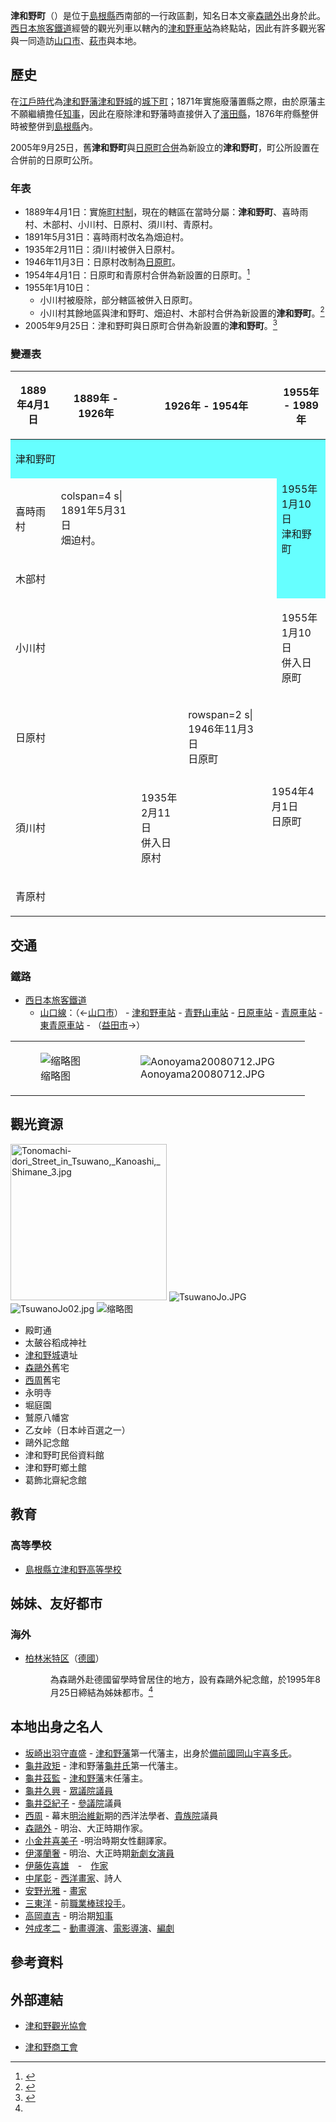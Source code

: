 {{日本町村
| 自治體名=津和野
| 町村=町
| 圖像 = [[File:Hommachi-dori_Street_in_Tsuwano,_Kanoashi,_Shimane_1.jpg|240px]]
| 圖像說明=[[津和野|津和野]][[重要傳統的建造物群保存地區|傳統建築群]]
| 町村章=[[File:Flag_of_Tsuwano,_Shimane.svg|100px]]津和野町旗[[File:Emblem_of_Tsuwano,_Shimane.svg|75px]]津和野町章
| 日文原名=津和野町
| 平假名=つわのちょう
| 羅馬字拼音=Tsuwano-chō
| 都道府縣=島根縣
| 支廳=
| 郡=鹿足郡
| 編號=32501-5
| 面積=307.09
| 邊界未定=
| 人口=8,698
| 統計時間=2010年10月底
| 自治體=[[益田市|益田市]]、[[吉賀町|吉賀町]]<br/>'''[[山口縣|山口縣]]'''：[[萩市|萩市]]、[[山口市|山口市]]
| 樹=[[樟樹|樟樹]]
| 花=[[蜂斗菜|蜂斗菜]]
| 鳥=
| 其他象徵物=
| 其他象徵=
| 首長=下森博之
| 議員數=16
| 郵遞區號=699-5292
| 所在地=鹿足郡津和野町日原54番25号
| 電話號碼=856-74-0021
| 外部連結=http://www.town.tsuwano.lg.jp/
| 經度=
| 緯度=
| 地圖=[[File:Tsuwano_in_Shimane_Prefecture.png|250px]]
| 註記=人口：[http://www.tsuwano.ne.jp/town/ 津和野町官方網頁]
}}
'''津和野町'''（{{jpn|j=津和野町|hg=つわのちょう|rm=Tsuwano chō|f=y}}）是位于[[島根縣|島根縣]]西南部的一行政區劃，知名日本文豪[[森鷗外|森鷗外]]出身於此。[[西日本旅客鐵道|西日本旅客鐵道]]經營的觀光列車{{Tsl|ja|SLやまぐち号|SL山口號}}以轄內的[[津和野車站|津和野車站]]為終點站，因此有許多觀光客與一同造訪[[山口市|山口市]]、[[萩市|萩市]]與本地。

==歷史==

在[[江戶時代|江戶時代]]為[[津和野藩|津和野藩]][[津和野城|津和野城]]的[[城下町|城下町]]；1871年實施廢藩置縣之際，由於原藩主不願繼續擔任[[知事|知事]]，因此在廢除津和野藩時直接併入了[[濱田縣|濱田縣]]，1876年府縣整併時被整併到[[島根縣|島根縣]]內。

2005年9月25日，舊'''津和野町'''與[[日原町|日原町]][[市町村合併|合併]]為新設立的'''津和野町'''，町公所設置在合併前的日原町公所。

===年表===
* 1889年4月1日：實施[[町村制|町村制]]，現在的轄區在當時分屬：'''津和野町'''、喜時雨村、木部村、小川村、日原村、須川村、青原村。
* 1891年5月31日：喜時雨村改名為畑迫村。
* 1935年2月11日：須川村被併入日原村。
* 1946年11月3日：日原村改制為[[日原町|日原町]]。
* 1954年4月1日：日原町和青原村合併為新設置的日原町。<ref>{{cite web| language =ja| publisher =津和野町公所| title =旧日原町の軌跡| url =http://www.tsuwano.ne.jp/town/modules/smartsection/item.php?itemid=46| author =| date =| accessdate =2010-11-03| archive-date =2007-11-08| archive-url =https://web.archive.org/web/20071108231454/http://www.tsuwano.ne.jp/town/modules/smartsection/item.php?itemid=46| dead-url =yes}}</ref>
* 1955年1月10日：
** 小川村被廢除，部分轄區被併入日原町。
** 小川村其餘地區與津和野町、畑迫村、木部村合併為新設置的'''津和野町'''。<ref name="oldtsuwano">{{cite web| language =ja| publisher =津和野町公所| title =旧津和野町の軌跡| url =http://www.tsuwano.ne.jp/town/modules/smartsection/item.php?itemid=47| author =| date =| accessdate =2010-11-03| archive-date =2007-11-08| archive-url =https://web.archive.org/web/20071108231459/http://www.tsuwano.ne.jp/town/modules/smartsection/item.php?itemid=47| dead-url =yes}}</ref>
* 2005年9月25日：津和野町與日原町合併為新設置的'''津和野町'''。<ref>{{cite web| language =ja| publisher =津和野町公所| title =新町の軌跡| url =http://www.tsuwano.ne.jp/town/modules/smartsection/item.php?itemid=48| author =| date =| accessdate =2010-11-03| archive-date =2007-11-08| archive-url =https://web.archive.org/web/20071108231504/http://www.tsuwano.ne.jp/town/modules/smartsection/item.php?itemid=48| dead-url =yes}}</ref>

===變遷表===
{| class="wikitable" style="font-size:x-small"
! 1889年4月1日
! 1889年 - 1926年
! colspan=3 | 1926年 - 1954年
! 1955年 - 1989年
! 1989年 - 現在
! 現在
|-
| colspan=5 style="background-color:#6ff;" | 津和野町
| rowspan=4 style="background-color:#6ff;" | <br><br>1955年1月10日<br>津和野町<br><br><br>
| rowspan=8 colspan=2 style="background-color:#6ff;" | 2005年9月25日<br>津和野町
|-
| 喜時雨村
| colspan=4 s| 1891年5月31日<br>畑迫村。
|-
| colspan=5 | 木部村
|-
| rowspan=2 colspan=5 | 小川村
|-
| 1955年1月10日<br>併入日原町
|-
| colspan=3 | 日原村
| rowspan=2 s| 1946年11月3日<br>日原町
| rowspan=3 colspan=2 | 1954年4月1日<br>日原町
|-
| colspan=2 | 須川村
| 1935年2月11日<br>併入日原村
|-
| colspan=4 | 青原村
|}

==交通==
===鐵路===
* [[西日本旅客鐵道|西日本旅客鐵道]]
** [[山口線|山口線]]：（←[[山口市|山口市]]） - [[津和野車站|津和野車站]] - [[青野山車站|青野山車站]] - [[日原車站|日原車站]] - [[青原車站|青原車站]] - [[東青原車站|東青原車站]] - （[[益田市|益田市]]→）

{| border="0" 
|- 
|[[File:View_of_Tsuwano_Station.jpg|缩略图]]|| [[File:Aonoyama20080712.JPG|thumb]]
|}

==觀光資源==
[[File:Tonomachi-dori_Street_in_Tsuwano,_Kanoashi,_Shimane_3.jpg|250px]]
[[File:TsuwanoJo.JPG|thumb]]
[[File:TsuwanoJo02.jpg|thumb]]
[[File:Birthplace_of_Mori_Ogai_20170503.jpg|缩略图]]
* 殿町通
* 太皷谷稻成神社
* [[津和野城|津和野城]]遺址
* [[森鷗外|森鷗外]]舊宅
* [[西周_(啟蒙家)|西周]]舊宅
* 永明寺
* 堀庭園
* 鷲原八幡宮
* 乙女峠（日本峠百選之一）
* 鷗外記念館
* 津和野町民俗資料館
* 津和野町鄉土館
* 葛飾北齋紀念館

==教育==
===高等學校===
* [[島根縣立津和野高等學校|島根縣立津和野高等學校]]

==姊妹、友好都市==
===海外===
* {{flagicon|GER}}[[柏林|柏林]][[米特区|米特区]]（[[德國|德國]]）
*: 為森鷗外赴德國留學時曾居住的地方，設有森鷗外紀念館，於1995年8月25日締結為姊妹都市。<ref name="oldtsuwano"/>

==本地出身之名人==
* [[坂崎出羽守直盛|坂崎出羽守直盛]] - [[津和野藩|津和野藩]]第一代藩主，出身於[[備前國|備前國]][[岡山市|岡山]][[宇喜多氏|宇喜多氏]]。
* [[龜井政矩|龜井政矩]] - 津和野藩[[龜井氏|龜井氏]]第一代藩主。
* [[龜井茲監|龜井茲監]] - [[津和野藩|津和野藩]]末任藩主。
* [[龜井久興|龜井久興]] - [[眾議院_(日本)|眾議院]][[議員|議員]]
* [[龜井亞紀子_(政治家)|龜井亞紀子]] - [[參議院_(日本)|參議院]]議員
* [[西周_(啓蒙家)|西周]] - 幕末[[明治維新|明治維新]]期的西洋法學者、[[貴族院_(日本)|貴族院]]議員
* [[森鷗外|森鷗外]] - 明治、大正時期作家。
* [[小金井喜美子|小金井喜美子]] -明治時期女性翻譯家。
* [[伊澤蘭奢|伊澤蘭奢]] - 明治、大正時期[[新劇|新劇]][[女演員|女演員]]
* [[伊藤佐喜雄|伊藤佐喜雄]]　-　[[作家|作家]]
* [[中尾彰|中尾彰]] - [[西洋畫家|西洋畫家]]、詩人
* [[安野光雅|安野光雅]] - [[畫家|畫家]]
* [[三東洋|三東洋]] - 前[[職業棒球|職業棒球]][[投手|投手]]。
* [[高岡直吉|高岡直吉]] - 明治期[[知事|知事]]
* [[舛成孝二|舛成孝二]] - [[動畫|動畫]][[導演|導演]]、[[電影導演|電影導演]]、[[編劇|編劇]]

== 參考資料 ==
{{Reflist}}

==外部連結==
{{commonscat|Tsuwano, Shimane}}
* {{Ja}} [https://web.archive.org/web/20110419181144/http://www.tsuwano.ne.jp/kanko/ 津和野觀光協會]
* {{Ja}} [http://tsuwano.shoko-shimane.or.jp/ 津和野商工會] {{Wayback|url=http://tsuwano.shoko-shimane.or.jp/ |date=20201129200235 }}

{{島根縣}}
{{Authority control}}